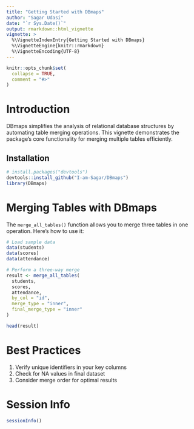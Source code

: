 ```yaml
---
title: "Getting Started with DBmaps"
author: "Sagar Udasi"
date: "`r Sys.Date()`"
output: rmarkdown::html_vignette
vignette: >
  %\VignetteIndexEntry{Getting Started with DBmaps}
  %\VignetteEngine{knitr::rmarkdown}
  %\VignetteEncoding{UTF-8}
---
```


```r
knitr::opts_chunk$set(
  collapse = TRUE,
  comment = "#>"
)
```

# Introduction

DBmaps simplifies the analysis of relational database structures by automating table merging operations. This vignette demonstrates the package's core functionality for merging multiple tables efficiently.

## Installation

```r
# install.packages("devtools")
devtools::install_github("I-am-Sagar/DBmaps")
library(DBmaps)
```

# Merging Tables with DBmaps

The `merge_all_tables()` function allows you to merge three tables in one operation. Here's how to use it:

```r
# Load sample data
data(students)
data(scores)
data(attendance)

# Perform a three-way merge
result <- merge_all_tables(
  students, 
  scores, 
  attendance,
  by_col = "id",
  merge_type = "inner",
  final_merge_type = "inner"
)

head(result)
```

# Best Practices

1.  Verify unique identifiers in your key columns
2.  Check for NA values in final dataset
3.  Consider merge order for optimal results

# Session Info

```r
sessionInfo()
```
